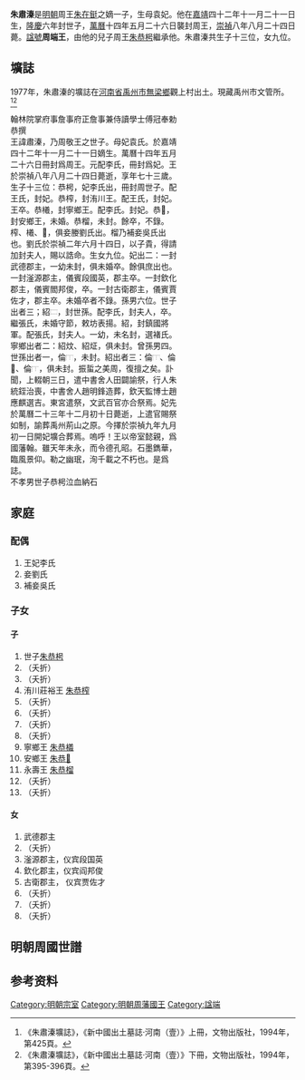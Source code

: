 '''朱肅溱'''{{BD|1563年||1635年|catIdx=Z朱}}是[[明朝|明朝]]周王[[朱在鋌|朱在鋌]]之嫡一子，生母袁妃。他在[[嘉靖|嘉靖]]四十二年十一月二十一日生，[[隆庆_(明朝)|隆慶]]六年封世子，[[萬曆|萬曆]]十四年五月二十六日襲封周王，[[崇禎|崇禎]]八年八月二十四日薨。[[諡號|諡號]]'''周端王'''，由他的兒子周王[[朱恭枵|朱恭枵]]繼承他。朱肅溱共生子十三位，女九位。

==壙誌==
1977年，朱肅溱的壙誌在[[河南省|河南省]][[禹州市|禹州市]][[无梁镇|無梁鄉]]觀上村出土。現藏禹州市文管所。<ref>《朱肅溱壙誌》，《新中國出土墓誌·河南（壹）》上冊，文物出版社，1994年，第425頁。</ref><ref>《朱肅溱壙誌》，《新中國出土墓誌·河南（壹）》下冊，文物出版社，1994年，第395-396頁。</ref>
<div class="NavFrame" style="text-align: left; width:60%">
{{HideH|皇明諭葬周端王曁元配妃李氏合葬壙誌文}}
翰林院掌府事詹事府正詹事兼侍讀學士傅冠奉勅恭撰<br>
王諱肅溱，乃周敬王之世子。母妃袁氏。於嘉靖四十二年十一月二十一日嫡生。萬曆十四年五月二十六日冊封爲周王。元配李氏，冊封爲妃。王於崇禎八年八月二十四日薨逝，享年七十三歲。生子十三位：恭枵，妃李氏出，冊封周世子。配王氏，封妃。恭榨，封洧川王。配王氏，封妃。王卒。恭㰕，封寧鄉王。配李氏。封妃。恭𣚁，封安鄉王，未婚。恭榴，未封。餘卒，不錄。榨、㰕、𣚁，俱妾媵劉氏出。榴乃補妾吳氏出也。劉氏於崇禎二年六月十四日，以子貴，得請加封夫人，賜以誥命。生女九位。妃出二：一封武德郡主，一幼未封，俱未婚卒。餘俱庶出也。一封滏源郡主，儀賓段國英，郡主卒。一封欽化郡主，儀賓閻邦俊，卒。一封古衛郡主，儀賓賈佐才，郡主卒。未婚卒者不錄。孫男六位。世子出者三；紹[[File:⿱冏火.png|13px]]，封世孫。配李氏，封夫人，卒。繼張氏，未婚守節，敕坊表揚。紹{{僻字|𪷅|⿰氵𡨼}}，封鎮國將軍。配張氏，封夫人。一幼，未名封，選褚氏。寧鄉出者二：紹炆、紹炡，俱未封。曾孫男四。世孫出者一，倫[[File:⿰墟亏.png|13px]]，未封。紹{{僻字|𪷅|⿰氵𡨼}}出者三：倫[[File:⿰土⿱⿵冂圭冋.png|13px]]、倫𡍻、倫[[File:⿰土⿱丷亏.png|13px]]，俱未封。振蜇之美周，復擅之矣。訃聞，上輟朝三日，遣中書舍人田闢諭祭，行人朱統銍治喪，中書舍人趙明鋒造葬，欽天監博士趙應麒選吉。東宮遣祭，文武百官亦合祭焉。妃先於萬曆二十三年十二月初十日薨逝，上遣官賜祭如制，諭葬禹州荊山之原。今擇於崇禎九年九月初一日開妃壙合葬焉。嗚呼！王以帝室懿親，爲國藩翰。雖天年未永，而令德孔昭。石墨鐫華，臨風景仰。勒之幽珉，洵千載之不朽也。是爲誌。<br>
不孝男世子恭枵泣血納石
{{HideF}}
</div>

== 家庭 ==
=== 配偶 ===
#王妃李氏
#妾劉氏
#補妾吳氏

=== 子女 ===
==== 子 ====
#世子[[朱恭枵|朱恭枵]]
#（夭折）
#（夭折）
#洧川莊裕王 [[朱恭榨|朱恭榨]]
#（夭折）
#（夭折）
#（夭折）
#（夭折）
#寧鄉王 [[朱恭檥|朱恭檥]]
#安鄉王 [[安鄉王|朱恭𣚁]]
#永壽王 [[朱恭榴|朱恭榴]]
#（夭折）
#（夭折）

==== 女 ====
#武德郡主
#（夭折）
#滏源郡主，仪宾段国英
#欽化郡主，仪宾阎邦俊
#古衛郡主， 仪宾贾佐才
#（夭折）
#（夭折）
#（夭折）

==明朝周國世譜==
{{明朝周國家族樹}}

==参考资料==
{{reflist|2}}

{{s-start}}
{{s-before|父敬王[[朱在鋌|朱在鋌]]}}
{{s-ttl|title=[[明朝藩王列表_(周王系)|明周國國王]]|years=1586年－1635年}}
{{s-aft|after=子[[朱恭枵|朱恭枵]]}}
{{end}}

[[Category:明朝宗室|Category:明朝宗室]]
[[Category:明朝周藩國王|Category:明朝周藩國王]]
[[Category:諡端|Category:諡端]]